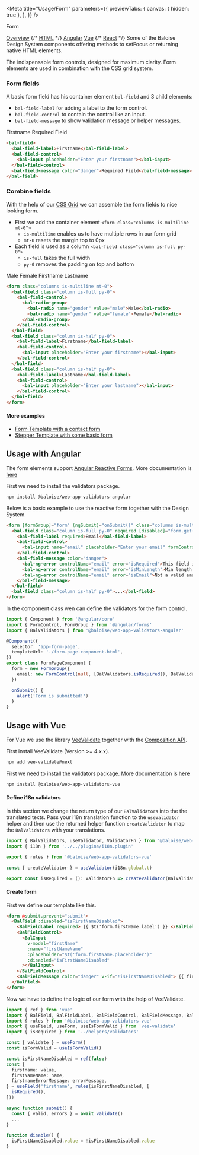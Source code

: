 
<Meta
  title="Usage/Form"
  parameters={{
    previewTabs: {
      canvas: { hidden: true },
    },
  }}
/>

<bal-doc-banner id="overview" subtitle="Usage">Form</bal-doc-banner>

<bal-doc-tabs>
  <a href="#overview">Overview</a>
  {/* <a href="#usage-with-basic-html5">HTML</a> */}
  <a href="#usage-with-angular">Angular</a>
  <a href="#usage-with-vue">Vue</a>
  {/* <a href="#usage-with-react">React</a> */}
</bal-doc-tabs>

<bal-doc-lead>
  Some of the Baloise Design System components offering methods to setFocus or returning native HTML elements.
</bal-doc-lead>

The indispensable form controls, designed for maximum clarity.
Form elements are used in combination with the CSS grid system.

### Form fields

A basic form field has his container element `bal-field` and 3 child elements:

- `bal-field-label` for adding a label to the form control.
- `bal-field-control` to contain the control like an input.
- `bal-field-message` to show validation message or helper messages.

<Canvas withSource="none">
  <bal-doc-app>
    <form className="columns is-multiline mt-0 has-background-white">
      <bal-field class="column is-full py-0">
        <bal-field-label>Firstname</bal-field-label>
        <bal-field-control>
          <bal-input placeholder="Enter your firstname"></bal-input>
        </bal-field-control>
        <bal-field-message color="danger">Required Field</bal-field-message>
      </bal-field>
    </form>
  </bal-doc-app>
</Canvas>

```html
<bal-field>
  <bal-field-label>Firstname</bal-field-label>
  <bal-field-control>
    <bal-input placeholder="Enter your firstname"></bal-input>
  </bal-field-control>
  <bal-field-message color="danger">Required Field</bal-field-message>
</bal-field>
```

### Combine fields

With the help of our [CSS Grid](?path=/docs/design-grid--page) we can assemble the form fields to nice looking form.

- First we add the container element `<form class="columns is-multiline mt-0">`
  - `is-multiline` enables us to have multiple rows in our form grid
  - `mt-0` resets the margin top to 0px
- Each field is used as a column `<bal-field class="column is-full py-0">`
  - `is-full` takes the full width
  - `py-0` removes the padding on top and bottom

<Canvas withSource="none">
  <bal-doc-app>
    <form className="columns is-multiline mt-0 has-background-white">
      <bal-field class="column is-full py-0">
        <bal-field-control>
          <bal-radio-group>
            <bal-radio name="gender" value="male">
              Male
            </bal-radio>
            <bal-radio name="gender" value="female">
              Female
            </bal-radio>
          </bal-radio-group>
        </bal-field-control>
      </bal-field>
      <bal-field class="column is-half py-0">
        <bal-field-label>Firstname</bal-field-label>
        <bal-field-control>
          <bal-input placeholder="Enter your firstname"></bal-input>
        </bal-field-control>
      </bal-field>
      <bal-field class="column is-half py-0">
        <bal-field-label>Lastname</bal-field-label>
        <bal-field-control>
          <bal-input placeholder="Enter your lastname"></bal-input>
        </bal-field-control>
      </bal-field>
    </form>
  </bal-doc-app>
</Canvas>

```html
<form class="columns is-multiline mt-0">
  <bal-field class="column is-full py-0">
    <bal-field-control>
      <bal-radio-group>
        <bal-radio name="gender" value="male">Male</bal-radio>
        <bal-radio name="gender" value="female">Female</bal-radio>
      </bal-radio-group>
    </bal-field-control>
  </bal-field>
  <bal-field class="column is-half py-0">
    <bal-field-label>Firstname</bal-field-label>
    <bal-field-control>
      <bal-input placeholder="Enter your firstname"></bal-input>
    </bal-field-control>
  </bal-field>
  <bal-field class="column is-half py-0">
    <bal-field-label>Lastname</bal-field-label>
    <bal-field-control>
      <bal-input placeholder="Enter your lastname"></bal-input>
    </bal-field-control>
  </bal-field>
</form>
```

#### More examples

- [Form Template with a contact form](?path=/story/design-common-templates--contact-form)
- [Stepper Template with some basic form](?path=/docs/templates-stepper--page)

<!-- ## Usage with basic HTML5 -->

## Usage with Angular

The form elements support [Angular Reactive Forms](https://angular.io/guide/reactive-forms).
More documentation is [here](https://github.com/baloise/web-app-utils/blob/master/packages/validators/README.md)

First we need to install the validators package.

```bash
npm install @baloise/web-app-validators-angular
```

Below is a basic example to use the reactive form together with the Design System.

```html
<form [formGroup]="form" (ngSubmit)="onSubmit()" class="columns is-multiline mt-0">
  <bal-field class="column is-full py-0" required [disabled]="form.get('email')?.disabled">
    <bal-field-label required>Email</bal-field-label>
    <bal-field-control>
      <bal-input name="email" placeholder="Enter your email" formControlName="email"></bal-input>
    </bal-field-control>
    <bal-field-message color="danger">
      <bal-ng-error controlName="email" error="isRequired">This field is required</bal-ng-error>
      <bal-ng-error controlName="email" error="isMinLength">Min length is 4</bal-ng-error>
      <bal-ng-error controlName="email" error="isEmail">Not a valid email</bal-ng-error>
    </bal-field-message>
  </bal-field>
  <bal-field class="column is-half py-0">...</bal-field>
</form>
```

In the component class wen can define the validators for the form control.

```typescript
import { Component } from '@angular/core'
import { FormControl, FormGroup } from '@angular/forms'
import { BalValidators } from '@baloise/web-app-validators-angular'

@Component({
  selector: 'app-form-page',
  templateUrl: './form-page.component.html',
})
export class FormPageComponent {
  form = new FormGroup({
    email: new FormControl(null, [BalValidators.isRequired(), BalValidators.isMinLength(4), BalValidators.isEmail()]),
  })

  onSubmit() {
    alert('Form is submitted!')
  }
}
```

## Usage with Vue

For Vue we use the library [VeeValidate](https://vee-validate.logaretm.com/v4/) together with the [Composition API](https://v3.vuejs.org/guide/composition-api-introduction.html).

First install VeeValidate (Version >= 4.x.x).

```bash
npm add vee-validate@next
```

First we need to install the validators package.
More documentation is [here](https://github.com/baloise/web-app-utils/blob/master/packages/validators/README.md)

```bash
npm install @baloise/web-app-validators-vue
```

#### Define i18n validators

In this section we change the return type of our `BalValidators` into the the translated texts.
Pass your i18n translation function to the `useValidator` helper and then use the returned helper function `createValidator` to map the `BalValidators` with your translations.

```typescript
import { BalValidators, useValidator, ValidatorFn } from '@baloise/web-app-validators-vue'
import { i18n } from '../../plugins/i18n.plugin'

export { rules } from '@baloise/web-app-validators-vue'

const { createValidator } = useValidator(i18n.global.t)

export const isRequired = (): ValidatorFn => createValidator(BalValidators.isRequired(), 'validator.required')
```

#### Create form

First we define our template like this.

```html
<form @submit.prevent="submit">
  <BalField :disabled="isFirstNameDisabled">
    <BalFieldLabel required> {{ $t('form.firstName.label') }} </BalFieldLabel>
    <BalFieldControl>
      <BalInput
        v-model="firstName"
        :name="firstNameName"
        :placeholder="$t('form.firstName.placeholder')"
        :disabled="isFirstNameDisabled"
      ></BalInput>
    </BalFieldControl>
    <BalFieldMessage color="danger" v-if="!isFirstNameDisabled"> {{ firstNameErrorMessage }} </BalFieldMessage>
  </BalField>
</form>
```

Now we have to define the logic of our form with the help of VeeValidate.

```typescript
import { ref } from 'vue'
import { BalField, BalFieldLabel, BalFieldControl, BalFieldMessage, BalInput } from '@baloise/design-system-components-vue'
import { rules } from '@baloise/web-app-validators-vue'
import { useField, useForm, useIsFormValid } from 'vee-validate'
import { isRequired } from '../helpers/validators'

const { validate } = useForm()
const isFormValid = useIsFormValid()

const isFirstNameDisabled = ref(false)
const {
  firstname: value,
  firstNameName: name,
  firstnameErrorMessage: errorMessage,
} = useField('firstname', rules(isFirstNameDisabled, [
  isRequired(),
]))

async function submit() {
  const { valid, errors } = await validate()
  ...
}

function disable() {
  isFirstNameDisabled.value = !isFirstNameDisabled.value
}
```

<!-- ## Usage with React -->

<bal-doc-github link="/stories/usage/04-method.stories.mdx"></bal-doc-github>
